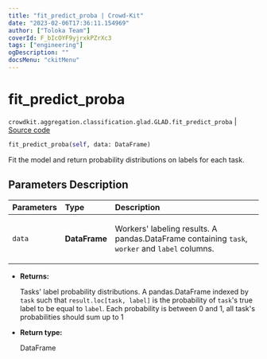 ```yaml
---
title: "fit_predict_proba | Crowd-Kit"
date: "2023-02-06T17:36:11.154969"
author: ["Toloka Team"]
coverId: F_bIcOYF9yjrxkPZrXc3
tags: ["engineering"]
ogDescription: ""
docsMenu: "ckitMenu"
---
```


# fit_predict_proba
`crowdkit.aggregation.classification.glad.GLAD.fit_predict_proba` | [Source code](https://github.com/Toloka/crowd-kit/blob/v1.2.0/crowdkit/aggregation/classification/glad.py#L315)

```python
fit_predict_proba(self, data: DataFrame)
```

Fit the model and return probability distributions on labels for each task.

## Parameters Description

| Parameters | Type | Description |
| :----------| :----| :-----------|
`data`|**DataFrame**|<p>Workers&#x27; labeling results. A pandas.DataFrame containing `task`, `worker` and `label` columns.</p>

* **Returns:**

  Tasks' label probability distributions.
A pandas.DataFrame indexed by `task` such that `result.loc[task, label]`
is the probability of `task`'s true label to be equal to `label`. Each
probability is between 0 and 1, all task's probabilities should sum up to 1

* **Return type:**

  DataFrame